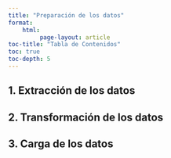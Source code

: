 ```yaml
---
title: "Preparación de los datos"
format: 
    html:
         page-layout: article
toc-title: "Tabla de Contenidos"
toc: true
toc-depth: 5
---
```


::: {style="text-align: justify"}
## 1. Extracción de los datos


## 2. Transformación de los datos


## 3. Carga de los datos


:::


